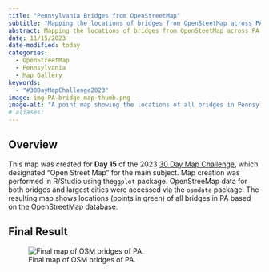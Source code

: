 ```yaml
---
title: "Pennsylvania Bridges from OpenStreetMap"
subtitle: "Mapping the locations of bridges from OpenSteetMap across PA."
abstract: Mapping the locations of bridges from OpenSteetMap across PA. This point map was created in RStudio and shows the locations of all bridges in the state of Pennsylvania according to the OpenStreetMap API.
date: 11/15/2023
date-modified: today
categories:
  - OpenStreetMap
  - Pennsylvania
  - Map Gallery
keywords:
  - "#30DayMapChallenge2023"
image: img-PA-bridge-map-thumb.png
image-alt: "A point map showing the locations of all bridges in Pennsylvania."
# aliases:
---
```


## Overview

This map was created for **Day 15** of the 2023 [30 Day Map Challenge](https://30daymapchallenge.com/), which designated "Open Street Map" for the main subject. Map creation was performed in R/Studio using the`ggplot` package. OpenStreeMap data for both bridges and largest cities were accessed via the `osmdata` package. The resulting map shows locations (points in green) of all bridges in PA based on the OpenStreetMap database.

## Final Result

![Final map of OSM bridges of PA.](img-PA-bridge-map.png)
